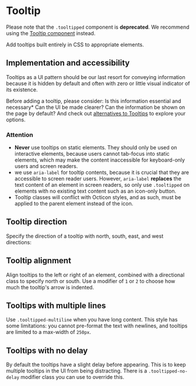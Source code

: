 

<Meta title="Deprecated/Tooltip" />

# Tooltip

Please note that the `.tooltipped` component is **deprecated**. We recommend using the [Tooltip component](https://primer.style/view-components/components/alpha/tooltip) instead.

Add tooltips built entirely in CSS to appropriate elements.

## Implementation and accessibility

Tooltips as a UI pattern should be our last resort for conveying information because it is hidden by default and often with zero or little visual indicator of its existence.

Before adding a tooltip, please consider: Is this information essential and necessary\* Can the UI be made clearer? Can the information be shown on the page by default? And check out [alternatives to Tooltips](https://primer.style/design/accessibility/tooltip-alternatives) to explore your options.

### Attention

- **Never** use tooltips on static elements. They should only be used on interactive elements, because users cannot tab-focus into static elements, which may make the content inaccessible for keyboard-only users and screen readers.
- we use `aria-label` for tooltip contents, because it is crucial that they are accessible to screen reader users. However, `aria-label` **replaces** the text content of an element in screen readers, so only use `.tooltipped` on elements with no existing text content such as an icon-only button.
- Tooltip classes will conflict with Octicon styles, and as such, must be applied to the parent element instead of the icon.

## Tooltip direction

Specify the direction of a tooltip with north, south, east, and west directions:

<Canvas>
  <Story story={TooltipStories.Default} />
</Canvas>

## Tooltip alignment

Align tooltips to the left or right of an element, combined with a directional class to specify north or south. Use a modifier of `1` or `2` to choose how much the tooltip's arrow is indented.

<Canvas>
  <Story story={TooltipStories.Alignment} />
</Canvas>

## Tooltips with multiple lines

Use `.tooltipped-multiline` when you have long content. This style has some limitations: you cannot pre-format the text with newlines, and tooltips are limited to a max-width of `250px`.

<Canvas>
  <Story story={TooltipStories.MultiLine} />
</Canvas>

## Tooltips with no delay

By default the tooltips have a slight delay before appearing. This is to keep multiple tooltips in the UI from being distracting. There is a `.tooltipped-no-delay` modifier class you can use to override this.

<Canvas>
  <Story story={TooltipStories.NoDelay} />
</Canvas>
